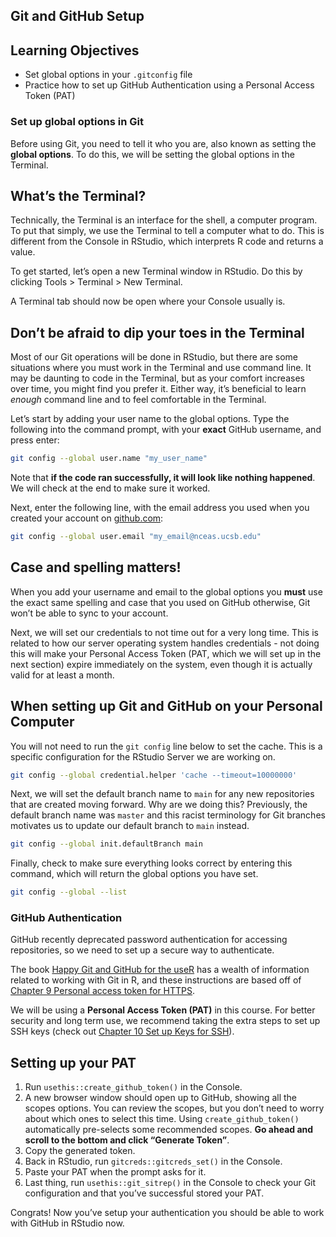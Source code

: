## Git and GitHub Setup

## Learning Objectives {.unnumbered}

-   Set global options in your `.gitconfig` file
-   Practice how to set up GitHub Authentication using a Personal Access Token (PAT)

### Set up global options in Git

Before using Git, you need to tell it who you are, also known as setting the **global options**. To do this, we will be setting the global options in the Terminal. 

::: {.callout-caution icon=false}
## What's the Terminal?

Technically, the Terminal is an interface for the shell, a computer program. To put that simply, we use the Terminal to tell a computer what to do. This is different from the Console in RStudio, which interprets R code and returns a value.
:::

To get started, let's open a new Terminal window in RStudio. Do this by clicking Tools \> Terminal \> New Terminal.

A Terminal tab should now be open where your Console usually is.

::: {.callout-caution icon=false}
## Don't be afraid to dip your toes in the Terminal
Most of our Git operations will be done in RStudio, but there are some situations where you must work in the Terminal and use command line. It may be daunting to code in the Terminal, but as your comfort increases over time, you might find you prefer it. Either way, it's beneficial to learn *enough* command line and to feel comfortable in the Terminal. 
:::

Let's start by adding your user name to the global options. Type the following into the command prompt, with your **exact** GitHub username, and press enter:

```bash
git config --global user.name "my_user_name"
```

::: column-margin
Note that **if the code ran successfully, it will look like nothing happened**. We will check at the end to make sure it worked.
:::

Next, enter the following line, with the email address you used when you created your account on [github.com](https://github.com/):

```bash
git config --global user.email "my_email@nceas.ucsb.edu"
```

::: {.callout-important}
## Case and spelling matters!

When you add your username and email to the global options you **must** use the exact same spelling and case that you used on GitHub otherwise, Git won't be able to sync to your account.
:::

Next, we will set our credentials to not time out for a very long time. This is related to how our server operating system handles credentials - not doing this will make your Personal Access Token (PAT, which we will set up in the next section) expire immediately on the system, even though it is actually valid for at least a month.

::: {.callout-caution icon=false}
## When setting up Git and GitHub on your Personal Computer
You will not need to run the `git config` line below to set the cache. This is a specific configuration for the RStudio Server we are working on.
:::

``` bash
git config --global credential.helper 'cache --timeout=10000000'
```

Next, we will set the default branch name to `main` for any new repositories that are created moving forward. Why are we doing this? Previously, the default branch name was `master` and this racist terminology for Git branches motivates us to update our default branch to `main` instead.

``` bash
git config --global init.defaultBranch main
```

Finally, check to make sure everything looks correct by entering this command, which will return the global options you have set.

``` bash
git config --global --list
```

### GitHub Authentication

GitHub recently deprecated password authentication for accessing repositories, so we need to set up a secure way to authenticate. 

The book [Happy Git and GitHub for the useR](https://happygitwithr.com/index.html) has a wealth of information related to working with Git in R, and these instructions are based off of [Chapter 9 Personal access token for HTTPS](https://happygitwithr.com/https-pat.html).

We will be using a **Personal Access Token (PAT)** in this course. For better security and long term use, we recommend taking the extra steps to set up SSH keys (check out [Chapter 10 Set up Keys for SSH](https://happygitwithr.com/ssh-keys.html)).

::: {.callout-tip icon=false}
## Setting up your PAT

1.  Run `usethis::create_github_token()` in the Console.
2.  A new browser window should open up to GitHub, showing all the scopes options. You can review the scopes, but you don't need to worry about which ones to select this time. Using `create_github_token()` automatically pre-selects some recommended scopes. **Go ahead and scroll to the bottom and click "Generate Token"**.
3.  Copy the generated token.
4.  Back in RStudio, run `gitcreds::gitcreds_set()` in the Console.
5.  Paste your PAT when the prompt asks for it.
6. Last thing, run `usethis::git_sitrep()` in the Console to check your Git configuration and that you've successful stored your PAT. 
:::

Congrats! Now you've setup your authentication you should be able to work with GitHub in RStudio now.
